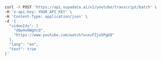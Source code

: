 ```bash cURL
curl -X POST 'https://api.supadata.ai/v1/youtube/transcript/batch' \
-H 'x-api-key: YOUR_API_KEY' \
-H 'Content-Type: application/json' \
-d '{
  "videoIds": [
    "dQw4w9WgXcQ",
    "https://www.youtube.com/watch?v=xvFZjo5PgG0"
  ],
  "lang": "en",
  "text": true
}'
```
